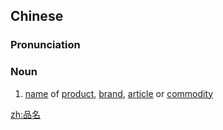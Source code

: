 ==Chinese==
{{zh-forms}}

===Pronunciation===
{{zh-pron
|m=pǐnmíng
|cat=n
}}

===Noun===
{{zh-noun}}

# [[name]] of [[product]], [[brand]], [[article]] or [[commodity]]

[[zh:品名]]